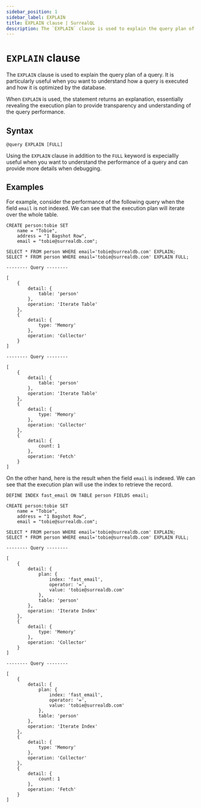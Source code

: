 ```yaml
---
sidebar_position: 1
sidebar_label: EXPLAIN
title: EXPLAIN clause | SurrealQL
description: The `EXPLAIN` clause is used to explain the query plan of a query.
---
```


# `EXPLAIN` clause

The `EXPLAIN` clause is used to explain the query plan of a query. It is particularly useful when you want to understand how a query is executed and how it is optimized by the database.

When `EXPLAIN` is used, the statement returns an explanation, essentially revealing the execution plan to provide transparency and understanding of the query performance.

## Syntax

```syntax title="Clause Syntax"
@query EXPLAIN [FULL]
```

Using the `EXPLAIN` clause in addition to the `FULL` keyword is expeciallly useful when you want to understand the performance of a query and can provide more details when debugging.

## Examples

For example, consider the performance of the following query when the field `email` is not indexed. We can see that the execution plan will iterate over the whole table.

```surql title="Index not used"
CREATE person:tobie SET
	name = "Tobie",
	address = "1 Bagshot Row",
	email = "tobie@surrealdb.com";

SELECT * FROM person WHERE email='tobie@surrealdb.com' EXPLAIN;
SELECT * FROM person WHERE email='tobie@surrealdb.com' EXPLAIN FULL;
```

```surql title="Output"
-------- Query --------

[
	{
		detail: {
			table: 'person'
		},
		operation: 'Iterate Table'
	},
	{
		detail: {
			type: 'Memory'
		},
		operation: 'Collector'
	}
]

-------- Query --------

[
	{
		detail: {
			table: 'person'
		},
		operation: 'Iterate Table'
	},
	{
		detail: {
			type: 'Memory'
		},
		operation: 'Collector'
	},
	{
		detail: {
			count: 1
		},
		operation: 'Fetch'
	}
]

```

On the other hand, here is the result when the field `email` is indexed. We can see that the execution plan will use the index to retrieve the record.

```surql title="Index used"
DEFINE INDEX fast_email ON TABLE person FIELDS email;

CREATE person:tobie SET
	name = "Tobie",
	address = "1 Bagshot Row",
	email = "tobie@surrealdb.com";

SELECT * FROM person WHERE email='tobie@surrealdb.com' EXPLAIN;
SELECT * FROM person WHERE email='tobie@surrealdb.com' EXPLAIN FULL;    
```

```surql title="Output"
-------- Query --------

[
	{
		detail: {
			plan: {
				index: 'fast_email',
				operator: '=',
				value: 'tobie@surrealdb.com'
			},
			table: 'person'
		},
		operation: 'Iterate Index'
	},
	{
		detail: {
			type: 'Memory'
		},
		operation: 'Collector'
	}
]

-------- Query --------

[
	{
		detail: {
			plan: {
				index: 'fast_email',
				operator: '=',
				value: 'tobie@surrealdb.com'
			},
			table: 'person'
		},
		operation: 'Iterate Index'
	},
	{
		detail: {
			type: 'Memory'
		},
		operation: 'Collector'
	},
	{
		detail: {
			count: 1
		},
		operation: 'Fetch'
	}
]

```
